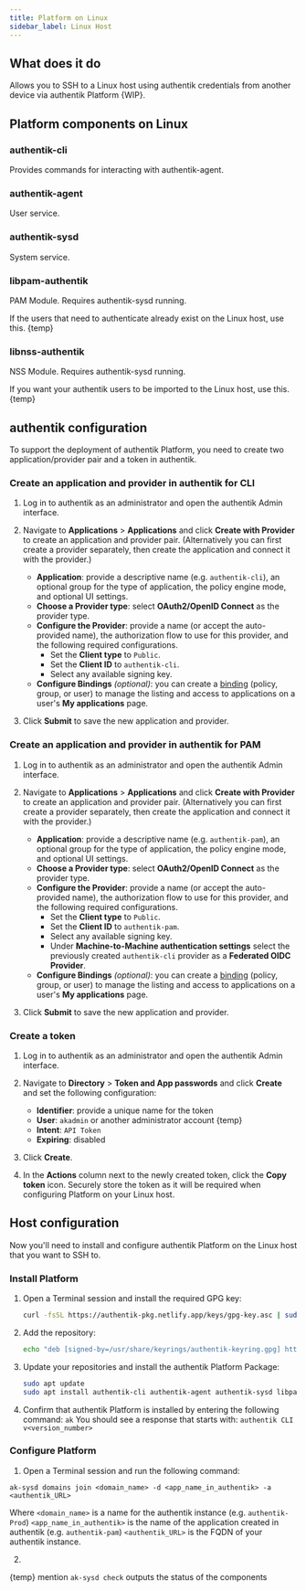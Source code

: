 ```yaml
---
title: Platform on Linux
sidebar_label: Linux Host
---
```


## What does it do

Allows you to SSH to a Linux host using authentik credentials from another device via authentik Platform {WIP}.

## Platform components on Linux

### authentik-cli

Provides commands for interacting with authentik-agent.

### authentik-agent

User service.

### authentik-sysd

System service.

### libpam-authentik

PAM Module. Requires authentik-sysd running.

If the users that need to authenticate already exist on the Linux host, use this. {temp}

### libnss-authentik

NSS Module. Requires authentik-sysd running.

If you want your authentik users to be imported to the Linux host, use this. {temp}

## authentik configuration

To support the deployment of authentik Platform, you need to create two application/provider pair and a token in authentik.

### Create an application and provider in authentik for CLI

1. Log in to authentik as an administrator and open the authentik Admin interface.
2. Navigate to **Applications** > **Applications** and click **Create with Provider** to create an application and provider pair. (Alternatively you can first create a provider separately, then create the application and connect it with the provider.)
    - **Application**: provide a descriptive name (e.g. `authentik-cli`), an optional group for the type of application, the policy engine mode, and optional UI settings.
    - **Choose a Provider type**: select **OAuth2/OpenID Connect** as the provider type.
    - **Configure the Provider**: provide a name (or accept the auto-provided name), the authorization flow to use for this provider, and the following required configurations.
        - Set the **Client type** to `Public`.
        - Set the **Client ID** to `authentik-cli`.
        - Select any available signing key.
    - **Configure Bindings** _(optional)_: you can create a [binding](/docs/add-secure-apps/flows-stages/bindings/) (policy, group, or user) to manage the listing and access to applications on a user's **My applications** page.

3. Click **Submit** to save the new application and provider.

### Create an application and provider in authentik for PAM

1. Log in to authentik as an administrator and open the authentik Admin interface.
2. Navigate to **Applications** > **Applications** and click **Create with Provider** to create an application and provider pair. (Alternatively you can first create a provider separately, then create the application and connect it with the provider.)
    - **Application**: provide a descriptive name (e.g. `authentik-pam`), an optional group for the type of application, the policy engine mode, and optional UI settings.
    - **Choose a Provider type**: select **OAuth2/OpenID Connect** as the provider type.
    - **Configure the Provider**: provide a name (or accept the auto-provided name), the authorization flow to use for this provider, and the following required configurations.
        - Set the **Client type** to `Public`.
        - Set the **Client ID** to `authentik-pam`.
        - Select any available signing key.
        - Under **Machine-to-Machine authentication settings** select the previously created `authentik-cli` provider as a **Federated OIDC Provider**.
    - **Configure Bindings** _(optional)_: you can create a [binding](/docs/add-secure-apps/flows-stages/bindings/) (policy, group, or user) to manage the listing and access to applications on a user's **My applications** page.

3. Click **Submit** to save the new application and provider.

### Create a token

1. Log in to authentik as an administrator and open the authentik Admin interface.
2. Navigate to **Directory** > **Token and App passwords** and click **Create** and set the following configuration:
    - **Identifier**: provide a unique name for the token
    - **User**: `akadmin` or another administrator account {temp}
    - **Intent**: `API Token`
    - **Expiring**: disabled

3. Click **Create**.
4. In the **Actions** column next to the newly created token, click the **Copy token** icon. Securely store the token as it will be required when configuring Platform on your Linux host.

## Host configuration

Now you'll need to install and configure authentik Platform on the Linux host that you want to SSH to.

### Install Platform

1. Open a Terminal session and install the required GPG key:

    ```sh
    curl -fsSL https://authentik-pkg.netlify.app/keys/gpg-key.asc | sudo gpg --dearmor -o /usr/share/keyrings/authentik-keyring.gpg
    ```

2. Add the repository:

    ```sh
    echo "deb [signed-by=/usr/share/keyrings/authentik-keyring.gpg] https://authentik-pkg.netlify.app/ stable main" | sudo tee /etc/apt/sources.list.d/authentik.list
    ```

3. Update your repositories and install the authentik Platform Package:

    ```sh
    sudo apt update
    sudo apt install authentik-cli authentik-agent authentik-sysd libpam-authentik libnss-authentik
    ```

4. Confirm that authentik Platform is installed by entering the following command: `ak`
   You should see a response that starts with: `authentik CLI v<version_number>`

### Configure Platform

1. Open a Terminal session and run the following command:

```
ak-sysd domains join <domain_name> -d <app_name_in_authentik> -a <authentik_URL>
```

Where `<domain_name>` is a name for the authentik instance (e.g. `authentik-Prod`)
`<app_name_in_authentik>` is the name of the application created in authentik (e.g. `authentik-pam`)
`<authentik_URL>` is the FQDN of your authentik instance.

2.

{temp} mention `ak-sysd check` outputs the status of the components
